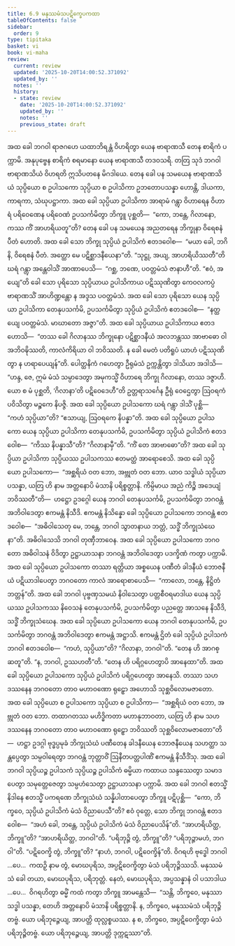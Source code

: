 ```yaml
---
title: 6.9 မနုဿမံသပဋိက္ခေပကထာ
tableOfContents: false
sidebar:
  order: 9
type: tipitaka
basket: vi
book: vi-maha
review:
  current: review
  updated: '2025-10-20T14:00:52.371092'
  updated_by: ''
  notes: ''
  history:
  - state: review
    date: '2025-10-20T14:00:52.371092'
    updated_by: ''
    notes: ''
    previous_state: draft
---
```



<DynamicBreadcrumb />


<ReviewStatus review={frontmatter.review} showDetails={true} />

<HypothesisAnnotation frontmatter={frontmatter} />

<Division number="280" book="vi-maha" e="ch" v="3" p="310">

<Paragraph number="1266" book="vi-maha">
အထ ခေါ ဘဂဝါ ရာဇဂဟေ ယထာဘိရန္တံ ဝိဟရိတွာ ယေန ဗာရာဏသီ တေန စာရိကံ ပက္ကာမိ. အနုပုဗ္ဗေန စာရိကံ စရမာနော ယေန ဗာရာဏသီ တဒဝသရိ. တတြ သုဒံ ဘဂဝါ ဗာရာဏသိယံ ဝိဟရတိ ဣသိပတနေ မိဂဒါယေ. တေန ခေါ ပန သမယေန ဗာရာဏသိယံ သုပ္ပိယော စ ဥပါသကော သုပ္ပိယာ စ ဥပါသိကာ ဥဘတောပသန္နာ ဟောန္တိ, ဒါယကာ, ကာရကာ, သံဃုပဋ္ဌာကာ. အထ ခေါ သုပ္ပိယာ ဥပါသိကာ အာရာမံ ဂန္တွာ ဝိဟာရေန ဝိဟာရံ ပရိဝေဏေန ပရိဝေဏံ ဥပသင်္ကမိတွာ ဘိက္ခူ ပုစ္ဆတိ—  “ကော, ဘန္တေ, ဂိလာနော, ကဿ ကိံ အာဟရိယတူ”တိ? တေန ခေါ ပန သမယေန အညတရေန ဘိက္ခုနာ ဝိရေစနံ ပီတံ ဟောတိ. အထ ခေါ သော ဘိက္ခု သုပ္ပိယံ ဥပါသိကံ ဧတဒဝေါစ—  “မယာ ခေါ, ဘဂိနိ, ဝိရေစနံ ပီတံ. အတ္ထော မေ ပဋိစ္ဆာဒနီယေနာ”တိ. “သုဋ္ဌု, အယျ, အာဟရိယိဿတီ”တိ ဃရံ ဂန္တွာ အန္တေဝါသိံ အာဏာပေသိ—  “ဂစ္ဆ, ဘဏေ, ပဝတ္တမံသံ ဇာနာဟီ”တိ. “ဧဝံ, အယျေ”တိ ခေါ သော ပုရိသော သုပ္ပိယာယ ဥပါသိကာယ ပဋိဿုဏိတွာ ကေဝလကပ္ပံ ဗာရာဏသိံ အာဟိဏ္ဍန္တော န အဒ္ဒသ ပဝတ္တမံသံ.
</Paragraph>

<Paragraph number="1267" book="vi-maha">
အထ ခေါ သော ပုရိသော ယေန သုပ္ပိယာ ဥပါသိကာ တေနုပသင်္ကမိ, ဥပသင်္ကမိတွာ သုပ္ပိယံ ဥပါသိကံ ဧတဒဝေါစ—  “နတ္ထယျေ ပဝတ္တမံသံ. မာဃာတော အဇ္ဇာ”တိ. အထ ခေါ သုပ္ပိယာယ ဥပါသိကာယ ဧတဒဟောသိ—  “တဿ ခေါ ဂိလာနဿ ဘိက္ခုနော ပဋိစ္ဆာဒနီယံ အလဘန္တဿ အာဗာဓော ဝါ အဘိဝဍ္ဎိဿတိ, ကာလံကိရိယာ ဝါ ဘဝိဿတိ. န ခေါ မေတံ ပတိရူပံ ယာဟံ ပဋိဿုဏိတွာ န ဟရာပေယျန်”တိ. ပေါတ္ထနိကံ ဂဟေတွာ ဦရုမံသံ ဥက္ကန္တိတွာ ဒါသိယာ အဒါသိ—  “ဟန္ဒ, ဇေ, ဣမံ မံသံ သမ္ပာဒေတွာ အမုကသ္မိံ ဝိဟာရေ ဘိက္ခု ဂိလာနော, တဿ ဒဇ္ဇာဟိ. ယော စ မံ ပုစ္ဆတိ, ‘ဂိလာနာ’တိ ပဋိဝေဒေဟီ”တိ ဥတ္တရာသင်္ဂေန ဦရုံ ဝေဌေတွာ ဩဝရကံ ပဝိသိတွာ မဉ္စကေ နိပဇ္ဇိ. အထ ခေါ သုပ္ပိယော ဥပါသကော ဃရံ ဂန္တွာ ဒါသိံ ပုစ္ဆိ—  “ကဟံ သုပ္ပိယာ”တိ? “ဧသာယျ, ဩဝရကေ နိပန္နာ”တိ.
</Paragraph>

<Paragraph number="1268" book="vi-maha">
အထ ခေါ သုပ္ပိယော ဥပါသကော ယေန သုပ္ပိယာ ဥပါသိကာ တေနုပသင်္ကမိ, ဥပသင်္ကမိတွာ သုပ္ပိယံ ဥပါသိကံ ဧတဒဝေါစ—  “ကိဿ နိပန္နာသီ”တိ? “ဂိလာနာမှီ”တိ. “ကိံ တေ အာဗာဓော”တိ? အထ ခေါ သုပ္ပိယာ ဥပါသိကာ သုပ္ပိယဿ ဥပါသကဿ ဧတမတ္ထံ အာရောစေသိ. အထ ခေါ သုပ္ပိယော ဥပါသကော—  “အစ္ဆရိယံ ဝတ ဘော, အဗ္ဘုတံ ဝတ ဘော. ယာဝ သဒ္ဓါယံ သုပ္ပိယာ ပသန္နာ, ယတြ ဟိ နာမ အတ္တနောပိ မံသာနိ ပရိစ္စတ္တာနိ. ကိမ္ပိမာယ အညံ ကိဉ္စိ အဒေယျံ ဘဝိဿတီ”တိ—  ဟဋ္ဌော ဥဒဂ္ဂေါ ယေန ဘဂဝါ တေနုပသင်္ကမိ, ဥပသင်္ကမိတွာ ဘဂဝန္တံ အဘိဝါဒေတွာ ဧကမန္တံ နိသီဒိ. ဧကမန္တံ နိသိန္နော ခေါ သုပ္ပိယော ဥပါသကော ဘဂဝန္တံ ဧတဒဝေါစ—  “အဓိဝါသေတု မေ, ဘန္တေ, ဘဂဝါ သွာတနာယ ဘတ္တံ, သဒ္ဓိံ ဘိက္ခုသံဃေနာ”တိ. အဓိဝါသေသိ ဘဂဝါ တုဏှီဘာဝေန. အထ ခေါ သုပ္ပိယော ဥပါသကော ဘဂဝတော အဓိဝါသနံ ဝိဒိတွာ ဥဋ္ဌာယာသနာ ဘဂဝန္တံ အဘိဝါဒေတွာ ပဒက္ခိဏံ ကတွာ ပက္ကာမိ. အထ ခေါ သုပ္ပိယော ဥပါသကော တဿာ ရတ္တိယာ အစ္စယေန ပဏီတံ ခါဒနီယံ ဘောဇနီယံ ပဋိယာဒါပေတွာ ဘဂဝတော ကာလံ အာရောစာပေသိ—  “ကာလော, ဘန္တေ, နိဋ္ဌိတံ ဘတ္တန်”တိ.
</Paragraph>

<Paragraph number="1269" book="vi-maha">
အထ ခေါ ဘဂဝါ ပုဗ္ဗဏှသမယံ နိဝါသေတွာ ပတ္တစီဝရမာဒါယ ယေန သုပ္ပိယဿ ဥပါသကဿ နိဝေသနံ တေနုပသင်္ကမိ, ဥပသင်္ကမိတွာ ပညတ္တေ အာသနေ နိသီဒိ, သဒ္ဓိံ ဘိက္ခုသံဃေန. အထ ခေါ သုပ္ပိယော ဥပါသကော ယေန ဘဂဝါ တေနုပသင်္ကမိ, ဥပသင်္ကမိတွာ ဘဂဝန္တံ အဘိဝါဒေတွာ ဧကမန္တံ အဋ္ဌာသိ. ဧကမန္တံ ဌိတံ ခေါ သုပ္ပိယံ ဥပါသကံ ဘဂဝါ ဧတဒဝေါစ—  “ကဟံ, သုပ္ပိယာ”တိ? “ဂိလာနာ, ဘဂဝါ”တိ. “တေန ဟိ အာဂစ္ဆတူ”တိ. “န, ဘဂဝါ, ဥဿဟတီ”တိ. “တေန ဟိ ပရိဂ္ဂဟေတွာပိ အာနေထာ”တိ. အထ ခေါ သုပ္ပိယော ဥပါသကော သုပ္ပိယံ ဥပါသိကံ ပရိဂ္ဂဟေတွာ အာနေသိ. တဿာ သဟ ဒဿနေန ဘဂဝတော တာဝ မဟာဝဏော ရုဠှော အဟောသိ သုစ္ဆဝိလောမဇာတော. အထ ခေါ သုပ္ပိယော စ ဥပါသကော သုပ္ပိယာ စ ဥပါသိကာ—  “အစ္ဆရိယံ ဝတ ဘော, အဗ္ဘုတံ ဝတ ဘော. တထာဂတဿ မဟိဒ္ဓိကတာ မဟာနုဘာဝတာ, ယတြ ဟိ နာမ သဟ ဒဿနေန ဘဂဝတော တာဝ မဟာဝဏော ရုဠှော ဘဝိဿတိ သုစ္ဆဝိလောမဇာတော”တိ—  ဟဋ္ဌာ ဥဒဂ္ဂါ ဗုဒ္ဓပ္ပမုခံ ဘိက္ခုသံဃံ ပဏီတေန ခါဒနီယေန ဘောဇနီယေန သဟတ္ထာ သန္တပ္ပေတွာ သမ္ပဝါရေတွာ ဘဂဝန္တံ ဘုတ္တာဝိံ ဩနီတပတ္တပါဏိံ ဧကမန္တံ နိသီဒိံသု. အထ ခေါ ဘဂဝါ သုပ္ပိယဉ္စ ဥပါသကံ သုပ္ပိယဉ္စ ဥပါသိကံ ဓမ္မိယာ ကထာယ သန္ဒဿေတွာ သမာဒပေတွာ သမုတ္တေဇေတွာ သမ္ပဟံသေတွာ ဥဋ္ဌာယာသနာ ပက္ကာမိ.
</Paragraph>

<Paragraph number="1270" book="vi-maha">
အထ ခေါ ဘဂဝါ ဧတသ္မိံ နိဒါနေ ဧတသ္မိံ ပကရဏေ ဘိက္ခုသံဃံ သန္နိပါတာပေတွာ ဘိက္ခူ ပဋိပုစ္ဆိ—  “ကော, ဘိက္ခဝေ, သုပ္ပိယံ ဥပါသိကံ မံသံ ဝိညာပေသီ”တိ? ဧဝံ ဝုတ္တေ, သော ဘိက္ခု ဘဂဝန္တံ ဧတဒဝေါစ—  “အဟံ ခေါ, ဘန္တေ, သုပ္ပိယံ ဥပါသိကံ မံသံ ဝိညာပေသိန်”တိ. “အာဟရိယိတ္ထ, ဘိက္ခူ”တိ? “အာဟရိယိတ္ထ, ဘဂဝါ”တိ. “ပရိဘုဉ္ဇိ တွံ, ဘိက္ခူ”တိ? “ပရိဘုဉ္ဇာမဟံ, ဘဂဝါ”တိ. “ပဋိဝေက္ခိ တွံ, ဘိက္ခူ”တိ? “နာဟံ, ဘဂဝါ, ပဋိဝေက္ခိန်”တိ. ဝိဂရဟိ ဗုဒ္ဓေါ ဘဂဝါ …ပေ…  ကထဉှိ နာမ တွံ, မောဃပုရိသ, အပ္ပဋိဝေက္ခိတွာ မံသံ ပရိဘုဉ္ဇိဿသိ. မနုဿမံသံ ခေါ တယာ, မောဃပုရိသ, ပရိဘုတ္တံ. နေတံ, မောဃပုရိသ, အပ္ပသန္နာနံ ဝါ ပသာဒါယ …ပေ…  ဝိဂရဟိတွာ ဓမ္မိံ ကထံ ကတွာ ဘိက္ခူ အာမန္တေသိ—  “သန္တိ, ဘိက္ခဝေ, မနုဿာ သဒ္ဓါ ပသန္နာ, တေဟိ အတ္တနောပိ မံသာနိ ပရိစ္စတ္တာနိ. န, ဘိက္ခဝေ, မနုဿမံသံ ပရိဘုဉ္ဇိတဗ္ဗံ. ယော ပရိဘုဉ္ဇေယျ, အာပတ္တိ ထုလ္လစ္စယဿ. န စ, ဘိက္ခဝေ, အပ္ပဋိဝေက္ခိတွာ မံသံ ပရိဘုဉ္ဇိတဗ္ဗံ. ယော ပရိဘုဉ္ဇေယျ, အာပတ္တိ ဒုက္ကဋဿာ”တိ.
</Paragraph>
</Division>